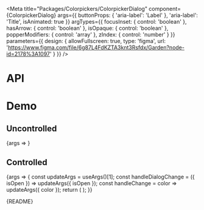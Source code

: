 
<Meta
  title="Packages/Colorpickers/ColorpickerDialog"
  component={ColorpickerDialog}
  args={{
    buttonProps: { 'aria-label': 'Label' },
    'aria-label': 'Title',
    isAnimated: true
  }}
  argTypes={{
    focusInset: { control: 'boolean' },
    hasArrow: { control: 'boolean' },
    isOpaque: { control: 'boolean' },
    popperModifiers: { control: 'array' },
    zIndex: { control: 'number' }
  }}
  parameters={{
    design: {
      allowFullscreen: true,
      type: 'figma',
      url: 'https://www.figma.com/file/6g87L4FdKZTA3knt3Rsfdx/Garden?node-id=2178%3A1097'
    }
  }}
/>

# API

<ArgsTable />

# Demo

## Uncontrolled

<Canvas>
  <Story name="Uncontrolled" argTypes={{ color: { control: false } }}>
    {args => <ColorpickerDialogStory {...args} />}
  </Story>
</Canvas>

## Controlled

<Canvas>
  <Story
    name="Controlled"
    args={{ color: PALETTE.blue[600], isOpen: false }}
    argTypes={{ defaultColor: { control: false } }}
  >
    {args => {
      const updateArgs = useArgs()[1];
      const handleDialogChange = ({ isOpen }) => updateArgs({ isOpen });
      const handleChange = color => updateArgs({ color });
      return (
        <ColorpickerDialogStory
          {...args}
          onDialogChange={handleDialogChange}
          onChange={handleChange}
        />
      );
    }}
  </Story>
</Canvas>

<Markdown>{README}</Markdown>
